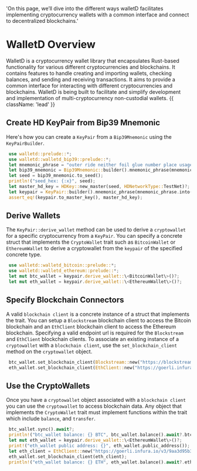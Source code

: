   'On this page, we’ll dive into the different ways walletD facilitates implementing cryptocurrency wallets with a common interface and connect to decentralized blockchains.'

# WalletD Overview

 WalletD is a cryptocurrency wallet library that encapsulates Rust-based functionality for various different cryptocurrencies and blockchains.
 It contains features to handle creating and importing wallets, checking balances, and sending and receiving transactions.
 It aims to provide a common interface for interacting with different cryptocurrencies and blockchains.
 WalletD is being built to facilitate and simplify development and implementation of multi-cryptocurrency non-custodial wallets. {{ className: 'lead' }}

 ## Create HD KeyPair from Bip39 Mnemonic

 Here's how you can create a `KeyPair` from a `Bip39Mnemonic` using the `KeyPairBuilder`.

```rust {{ title: 'Example' }}
 use walletd::prelude::*;
 use walletd::walletd_bip39::prelude::*;
 let mnemonic_phrase = "outer ride neither foil glue number place usage ball shed dry point";
 let bip39_mnemonic = Bip39Mnemonic::builder().mnemonic_phrase(mnemonic_phrase).build()?;
 let seed = bip39_mnemonic.to_seed();
 println!("seed_hex: {:x}", seed);
 let master_hd_key = HDKey::new_master(seed, HDNetworkType::TestNet)?;
 let keypair = KeyPair::builder().mnemonic_phrase(mnemonic_phrase.into()).network_type(HDNetworkType::TestNet).build()?;
 assert_eq!(keypair.to_master_key(), master_hd_key);
 ```

 ## Derive Wallets

 The ``KeyPair::derive_wallet`` method can be used to derive a `cryptowallet` for a specific cryptocurrency from a `KeyPair`.
 You can specify a concrete struct that implements the `CryptoWallet` trait such as `BitcoinWallet`  or `EthereumWallet` to derive a cryptowallet from the `keypair` of the specified concrete type.

```rust {{ title: 'Example' }}
 use walletd::walletd_bitcoin::prelude::*;
 use walletd::walletd_ethereum::prelude::*;
 let mut btc_wallet = keypair.derive_wallet::\<BitcoinWallet\>()?;
 let mut eth_wallet = keypair.derive_wallet::\<EthereumWallet\>()?;
 ```

 ## Specify Blockchain Connectors

 A valid `blockchain client` is a concrete instance of a struct that implements the  trait.
 You can setup a `Blockstream` blockchain client to access the Bitcoin blockchain and an `EthClient` blockchain client to access the Ethereum blockchain.
 Specifying a valid endpoint url is required for the `Blockstream` and `EthClient` blockchain clients.
 To associate an existing instance of a `cryptowallet` with a `blockchain client`, use the ``set_blockchain_client`` method on the `cryptowallet` object.

```rust {{ title: 'Example' }}
 btc_wallet.set_blockchain_client(Blockstream::new("https://blockstream.info/testnet/api")?);
 eth_wallet.set_blockchain_client(EthClient::new("https://goerli.infura.io/v3/9aa3d95b3bc440fa88ea12eaa4456161")?);
```

 ## Use the CryptoWallets
 Once you have a `cryptowallet` object associated with a `blockchain client` you can use the `cryptowallet` to access blockchain data.
 Any object that implements the `CryptoWallet` trait must implement functions within the trait which include ``balance``, and ``transfer``.

```rust {{ title: 'Example' }}
 btc_wallet.sync().await?;
 println!("btc_wallet balance: {} BTC", btc_wallet.balance().await?.btc());
 let mut eth_wallet = keypair.derive_wallet::\<EthereumWallet\>()?;
 print!("eth_wallet public address: {}", eth_wallet.public_address());
 let eth_client = EthClient::new("https://goerli.infura.io/v3/9aa3d95b3bc440fa88ea12eaa4456161")?;
 eth_wallet.set_blockchain_client(eth_client);
 println!("eth_wallet balance: {} ETH", eth_wallet.balance().await?.eth());
 ```

